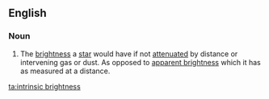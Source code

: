 ==English==

===Noun===
{{en-noun|head=[[intrinsic]] [[brightness]]|intrinsic brightnesses}}
{{wikipedia}}

#The [[brightness]] a [[star]] would have if not [[attenuated]] by distance or intervening gas or dust.  As opposed to [[apparent brightness]] which it has as measured at a distance.

[[ta:intrinsic brightness]]
